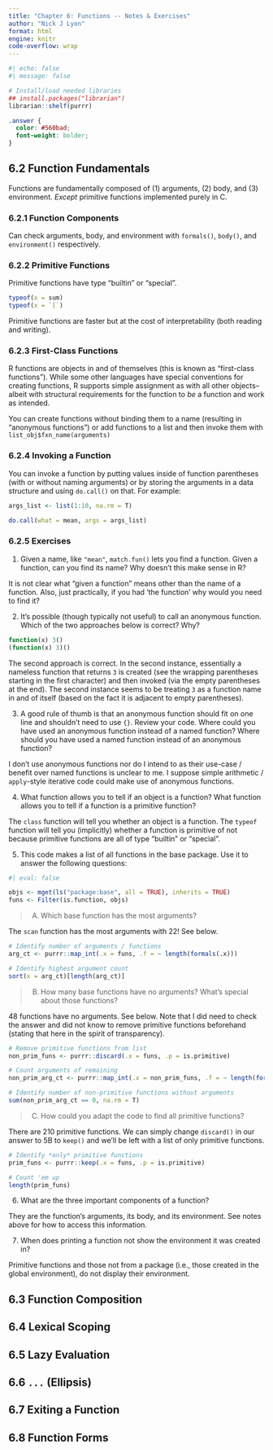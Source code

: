 ```yaml
---
title: "Chapter 6: Functions -- Notes & Exercises"
author: "Nick J Lyon"
format: html
engine: knitr
code-overflow: wrap
---
```


```r
#| echo: false
#| message: false

# Install/load needed libraries
## install.packages("librarian")
librarian::shelf(purrr)
```

```scss
.answer { 
  color: #560bad;
  font-weight: bolder;
}
```

## 6.2 Function Fundamentals

Functions are fundamentally composed of (1) arguments, (2) body, and (3) environment. _Except_ primitive functions implemented purely in C.

### 6.2.1 Function Components

Can check arguments, body, and environment with `formals()`, `body()`, and `environment()` respectively.

### 6.2.2 Primitive Functions

Primitive functions have type "builtin" or "special".

```r
typeof(x = sum)
typeof(x = `[`)
```

Primitive functions are faster but at the cost of interpretability (both reading and writing).

### 6.2.3 First-Class Functions

R functions are objects in and of themselves (this is known as "first-class functions"). While some other languages have special conventions for creating functions, R supports simple assignment as with all other objects--albeit with structural requirements for the function to _be_ a function and work as intended.

You can create functions without binding them to a name (resulting in "anonymous functions") or add functions to a list and then invoke them with `list_obj$fxn_name(arguments)`

### 6.2.4 Invoking a Function

You can invoke a function by putting values inside of function parentheses (with or without naming arguments) or by storing the arguments in a data structure and using `do.call()` on that. For example:

```r
args_list <- list(1:10, na.rm = T)

do.call(what = mean, args = args_list)
```

### 6.2.5 Exercises

1. Given a name, like `"mean"`, `match.fun()` lets you find a function. Given a function, can you find its name? Why doesn't this make sense in R?

[It is not clear what "given a function" means other than the name of a function. Also, just practically, if you had 'the function' why would you need to find it?]{.answer}

2. It's possible (though typically not useful) to call an anonymous function. Which of the two approaches below is correct? Why?

```.r
function(x) 3()
(function(x) 3)()
```

[The second approach is correct. In the second instance, essentially a nameless function that returns `3` is created (see the wrapping parentheses starting in the first character) and then invoked (via the empty parentheses at the end). The second instance seems to be treating `3` as a function name in and of itself (based on the fact it is adjacent to empty parentheses).]{.answer}

3. A good rule of thumb is that an anonymous function should fit on one line and shouldn't need to use `{}`. Review your code. Where could you have used an anonymous function instead of a named function? Where should you have used a named function instead of an anonymous function?

[I don't use anonymous functions nor do I intend to as their use-case / benefit over named functions is unclear to me. I suppose simple arithmetic / `apply`-style iterative code could make use of anonymous functions.]{.answer}

4. What function allows you to tell if an object is a function? What function allows you to tell if a function is a primitive function?

[The `class` function will tell you whether an object is a function. The `typeof` function will tell you (implicitly) whether a function is primitive of not because primitive functions are all of type "builtin" or "special".]{.answer}

5. This code makes a list of all functions in the base package. Use it to answer the following questions:

```r
#| eval: false

objs <- mget(ls("package:base", all = TRUE), inherits = TRUE)
funs <- Filter(is.function, objs)
```

> (A) Which base function has the most arguments?

[The `scan` function has the most arguments with 22! See below.]{.answer}

```r
# Identify number of arguments / functions
arg_ct <- purrr::map_int(.x = funs, .f = ~ length(formals(.x)))

# Identify highest argument count
sort(x = arg_ct)[length(arg_ct)]
```

> (B) How many base functions have no arguments? What's special about those functions?

[48 functions have no arguments. See below. Note that I did need to check the answer and did not know to remove primitive functions beforehand (stating that here in the spirit of transparency).]{.answer}

```r
# Remove primitive functions from list
non_prim_funs <- purrr::discard(.x = funs, .p = is.primitive)

# Count arguments of remaining
non_prim_arg_ct <- purrr::map_int(.x = non_prim_funs, .f = ~ length(formals(.x)))

# Identify number of non-primitive functions without arguments
sum(non_prim_arg_ct == 0, na.rm = T)
```

> (C) How could you adapt the code to find all primitive functions?

[There are 210 primitive functions. We can simply change `discard()` in our answer to 5B to `keep()` and we'll be left with a list of only primitive functions.]{.answer}

```r
# Identify *only* primitive functions
prim_funs <- purrr::keep(.x = funs, .p = is.primitive)

# Count 'em up
length(prim_funs)
```

6. What are the three important components of a function?

[They are the function's arguments, its body, and its environment. See notes above for how to access this information.]{.answer}

7. When does printing a function not show the environment it was created in?

[Primitive functions and those not from a package (i.e., those created in the global environment), do not display their environment.]{.answer}

## 6.3 Function Composition



## 6.4 Lexical Scoping



## 6.5 Lazy Evaluation


## 6.6 `...` (Ellipsis)


## 6.7 Exiting a Function



## 6.8 Function Forms







